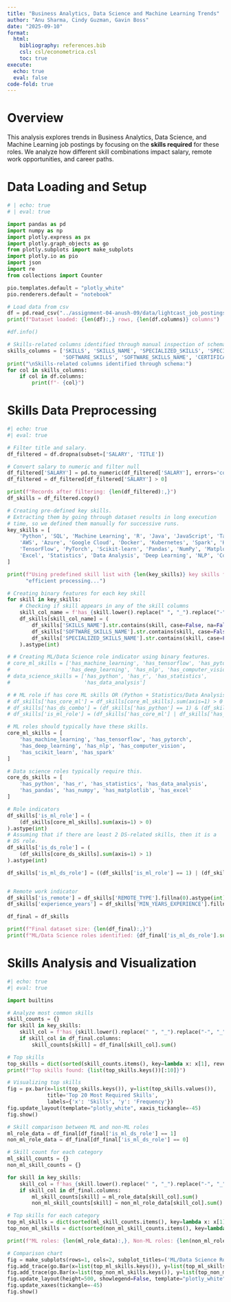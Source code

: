 ```yaml
---
title: "Business Analytics, Data Science and Machine Learning Trends"
author: "Anu Sharma, Cindy Guzman, Gavin Boss"
date: "2025-09-10"
format:
  html:
    bibliography: references.bib
    csl: csl/econometrica.csl
    toc: true
execute:
  echo: true
  eval: false
code-fold: true
---
```


# Overview

This analysis explores trends in Business Analytics, Data Science, and Machine Learning job postings by focusing on the **skills required** for these roles. We analyze how different skill combinations impact salary, remote work opportunities, and career paths.

# Data Loading and Setup

```python
# | echo: true
# | eval: true

import pandas as pd
import numpy as np
import plotly.express as px
import plotly.graph_objects as go
from plotly.subplots import make_subplots
import plotly.io as pio
import json
import re
from collections import Counter

pio.templates.default = "plotly_white"
pio.renderers.default = "notebook"

# Load data from csv
df = pd.read_csv("../assignment-04-anush-09/data/lightcast_job_postings.csv", low_memory=False)
print(f"Dataset loaded: {len(df):,} rows, {len(df.columns)} columns")

#df.info()

# Skills-related columns identified through manual inspection of schema
skills_columns = ['SKILLS', 'SKILLS_NAME', 'SPECIALIZED_SKILLS', 'SPECIALIZED_SKILLS_NAME',
                  'SOFTWARE_SKILLS', 'SOFTWARE_SKILLS_NAME', 'CERTIFICATIONS', 'CERTIFICATIONS_NAME']
print("\nSkills-related columns identified through schema:")
for col in skills_columns:
    if col in df.columns:
        print(f"- {col}")
```

# Skills Data Preprocessing

```python
#| echo: true
#| eval: true

# Filter title and salary.
df_filtered = df.dropna(subset=['SALARY', 'TITLE'])

# Convert salary to numeric and filter null
df_filtered['SALARY'] = pd.to_numeric(df_filtered['SALARY'], errors='coerce')
df_filtered = df_filtered[df_filtered['SALARY'] > 0]

print(f"Records after filtering: {len(df_filtered):,}")
df_skills = df_filtered.copy()

# Creating pre-defined key skills.
# Extracting them by going through dataset results in long execution
# time, so we defined them manually for successive runs.
key_skills = [
    'Python', 'SQL', 'Machine Learning', 'R', 'Java', 'JavaScript', 'Tableau', 'Power BI',
    'AWS', 'Azure', 'Google Cloud', 'Docker', 'Kubernetes', 'Spark', 'Hadoop',
    'TensorFlow', 'PyTorch', 'Scikit-learn', 'Pandas', 'NumPy', 'Matplotlib',
    'Excel', 'Statistics', 'Data Analysis', 'Deep Learning', 'NLP', 'Computer Vision'
]

print(f"Using predefined skill list with {len(key_skills)} key skills for "
      "efficient processing...")

# Creating binary features for each key skill
for skill in key_skills:
    # Checking if skill appears in any of the skill columns
    skill_col_name = f'has_{skill.lower().replace(" ", "_").replace("-", "_")}'
    df_skills[skill_col_name] = (
        df_skills['SKILLS_NAME'].str.contains(skill, case=False, na=False) |
        df_skills['SOFTWARE_SKILLS_NAME'].str.contains(skill, case=False, na=False) |
        df_skills['SPECIALIZED_SKILLS_NAME'].str.contains(skill, case=False, na=False)
    ).astype(int)

# # Creating ML/Data Science role indicator using binary features.
# core_ml_skills = ['has_machine_learning', 'has_tensorflow', 'has_pytorch',
#                   'has_deep_learning', 'has_nlp', 'has_computer_vision']
# data_science_skills = ['has_python', 'has_r', 'has_statistics',
#                        'has_data_analysis']

# # ML role if has core ML skills OR (Python + Statistics/Data Analysis)
# df_skills['has_core_ml'] = df_skills[core_ml_skills].sum(axis=1) > 0
# df_skills['has_ds_combo'] = (df_skills['has_python'] == 1) & (df_skills[['has_statistics', 'has_data_analysis']].sum(axis=1) > 0)
# df_skills['is_ml_role'] = (df_skills['has_core_ml'] | df_skills['has_ds_combo']).astype(int)

# ML roles should typically have these skills.
core_ml_skills = [
    'has_machine_learning', 'has_tensorflow', 'has_pytorch',
    'has_deep_learning', 'has_nlp', 'has_computer_vision',
    'has_scikit_learn', 'has_spark'
]

# Data science roles typically require this.
core_ds_skills = [
    'has_python', 'has_r', 'has_statistics', 'has_data_analysis',
    'has_pandas', 'has_numpy', 'has_matplotlib', 'has_excel'
]

# Role indicators
df_skills['is_ml_role'] = (
    (df_skills[core_ml_skills].sum(axis=1) > 0)
).astype(int)
# Assuming that if there are least 2 DS-related skills, then it is a
# DS role.
df_skills['is_ds_role'] = (
    (df_skills[core_ds_skills].sum(axis=1) > 1)
).astype(int)

df_skills['is_ml_ds_role'] = ((df_skills['is_ml_role'] == 1) | (df_skills['is_ds_role'] == 1)).astype(int)


# Remote work indicator
df_skills['is_remote'] = df_skills['REMOTE_TYPE'].fillna(0).astype(int)
df_skills['experience_years'] = df_skills['MIN_YEARS_EXPERIENCE'].fillna(0)

df_final = df_skills

print(f"Final dataset size: {len(df_final):,}")
print(f"ML/Data Science roles identified: {df_final['is_ml_ds_role'].sum():,}")
```


# Skills Analysis and Visualization

```python
#| echo: true
#| eval: true

import builtins

# Analyze most common skills
skill_counts = {}
for skill in key_skills:
    skill_col = f'has_{skill.lower().replace(" ", "_").replace("-", "_")}'
    if skill_col in df_final.columns:
        skill_counts[skill] = df_final[skill_col].sum()

# Top skills
top_skills = dict(sorted(skill_counts.items(), key=lambda x: x[1], reverse=True)[:20])
print(f"Top skills found: {list(top_skills.keys())[:10]}")

# Visualizing top skills
fig = px.bar(x=list(top_skills.keys()), y=list(top_skills.values()),
             title='Top 20 Most Required Skills',
             labels={'x': 'Skills', 'y': 'Frequency'})
fig.update_layout(template="plotly_white", xaxis_tickangle=-45)
fig.show()

# Skill comparison between ML and non-ML roles
ml_role_data = df_final[df_final['is_ml_ds_role'] == 1]
non_ml_role_data = df_final[df_final['is_ml_ds_role'] == 0]

# Skill count for each category
ml_skill_counts = {}
non_ml_skill_counts = {}

for skill in key_skills:
    skill_col = f'has_{skill.lower().replace(" ", "_").replace("-", "_")}'
    if skill_col in df_final.columns:
        ml_skill_counts[skill] = ml_role_data[skill_col].sum()
        non_ml_skill_counts[skill] = non_ml_role_data[skill_col].sum()

# Top skills for each category
top_ml_skills = dict(sorted(ml_skill_counts.items(), key=lambda x: x[1], reverse=True)[:15])
top_non_ml_skills = dict(sorted(non_ml_skill_counts.items(), key=lambda x: x[1], reverse=True)[:15])

print(f"ML roles: {len(ml_role_data):,}, Non-ML roles: {len(non_ml_role_data):,}")

# Comparison chart
fig = make_subplots(rows=1, cols=2, subplot_titles=('ML/Data Science Roles', 'Non-ML Roles'))
fig.add_trace(go.Bar(x=list(top_ml_skills.keys()), y=list(top_ml_skills.values()), name="ML Skills"), row=1, col=1)
fig.add_trace(go.Bar(x=list(top_non_ml_skills.keys()), y=list(top_non_ml_skills.values()), name="Non-ML Skills"), row=1, col=2)
fig.update_layout(height=500, showlegend=False, template="plotly_white", title_text="Top Skills Comparison")
fig.update_xaxes(tickangle=-45)
fig.show()
```